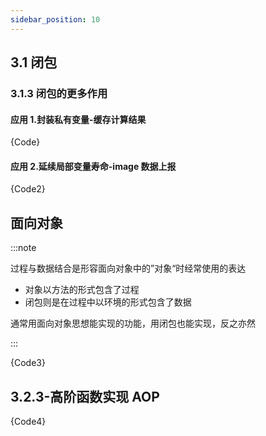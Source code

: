 ```yaml
---
sidebar_position: 10
---
```



## 3.1 闭包

### 3.1.3 闭包的更多作用

#### 应用 1.封装私有变量-缓存计算结果

<CodeBlock language="js">{Code}</CodeBlock>

#### 应用 2.延续局部变量寿命-image 数据上报

<CodeBlock language="js">{Code2}</CodeBlock>

## 面向对象

:::note

过程与数据结合是形容面向对象中的”对象“时经常使用的表达

- 对象以方法的形式包含了过程
- 闭包则是在过程中以环境的形式包含了数据

通常用面向对象思想能实现的功能，用闭包也能实现，反之亦然

:::

<CodeBlock language="js">{Code3}</CodeBlock>

## 3.2.3-高阶函数实现 AOP

<CodeBlock language="js">{Code4}</CodeBlock>
